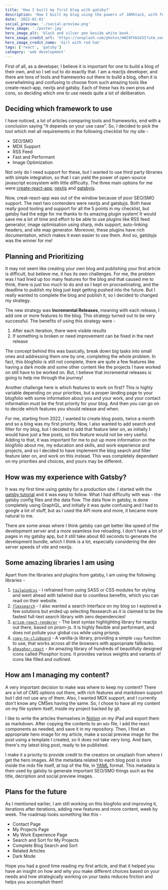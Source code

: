 ```yaml
---
title: 'How I built my first blog with gatsby?'
description: 'How I built my blog using the powers of JAMStack, with features like image optimizations, SEO and RSS feed and why I chose Gatsby over Nextjs?'
date: '2022-01-01'
social_preview: './social-preview.png'
hero_image: './poster.jpg'
hero_image_alt: 'black and silver pen beside white book.'
hero_image_credit_url: 'https://unsplash.com/photos/mWI9FhbS43I?utm_source=unsplash&utm_medium=referral&utm_content=creditShareLink'
hero_image_credit_name: 'Girl with red hat'
tags: ['react', 'gatsby']
category: 'web development'
---
```


First of all, as a developer, I believe it is important for one to build a blog of their own, and so I set out to do exactly that. I am a reactjs developer, and there are tons of tools and frameworks out there to build a blog, often it is overwhelming and confusing to choose from such amazing tools like create-react-app, nextjs and gatsby. Each of these has its own pros and cons, so deciding which one to use needs quite a lot of deliberation.

## Deciding which framework to use

I have noticed, a lot of articles comparing tools and frameworks, end with a conclusion saying "It depends on your use case". So, I decided to pick the tool which met all requirements in the following checklist for my site -

- SEO/SMO
- MDX Support
- RSS Feed
- Fast and Performant
- Image Optimization

Not only do I need support for these, but I wanted to use third party libraries with simple integration, so that I can yield the power of open-source javascript ecosystem with little difficulty. The three main options for me were [create-react-app](https://create-react-app.dev), [nextjs](https://nextjs.org) and [gatsbyjs](https://gatsbyjs.com).

Now, creat-react-app was out of the window because of poor SEO/SMO support. The next two contenders were nextjs and gatsbyjs. Both have really good tooling and support for all the 5 points in my checklist, but gatsby had the edge for me thanks to its amazing plugin system! It would save me a lot of time and effort to be able to use plugins like RSS feed generator, image optimisation using sharp, mdx support, auto-linking headers, and site map generator. Moreover, these plugins have rich documentation, which makes it even easier to use them. And so, gatsbyjs was the winner for me!

## Planning and Prioritizing

It may not seem like creating your own blog and publishing your first article is difficult, but believe me, it has its own challenges. For me, the problem was I had lined up too many features for the blog and that caused me to think, there is just too much to do and so I kept on procrastinating, and the deadline to publish my blog just kept getting pushed into the future. But I really wanted to complete the blog and publish it, so I decided to changed my strategy.

The new strategy was **Incremental Releases**, meaning with each release, I add one or more features to the blog. This strategy turned out to be very successful. The benefits of using this strategy were -

1. After each iteration, there were visible results
2. If something is broken or need improvement can be fixed in the next release

The concept behind this was basically, break down big tasks into small ones and addressing them one by one, completing the whole problem. In fact, this blogfolio is still not complete, there are quite a few features like having a dark mode and some other content like the projects I have worked on still have to be worked on. But, I believe that incremental releases is going to help me through the journey!

Another challenge here is which features to work on first? This is highly variable depending on your priorities, but a proper landing page to your blogfolio with some information about you and your work, and your contact information must be the first priority for your blog. And then you can go on to decide which features you should release and when.

For me, starting from 2022, I wanted to create blog posts, twice a month and so a blog was my first priority. Now, I also wanted to add search and filter for my blog, but I decided to add that feature later on, as initially I would have just a few posts, so this feature would not be very useful. Adding to that, it was important for me to put up more information on the blogfolio about me, my education and skills, and work experience and projects, and so I decided to have implement the blog search and filter feature later on, and work on this instead. This was completely dependant on my priorities and choices, and yours may be different.

## How was my experience with Gatsby?

It was my first time using gatsby for a production site. I started with the [gatsby tutorial](https://www.gatsbyjs.com/docs/tutorial/) and it was easy to follow. What I had difficulty with was - the gatsby config files and the data flow. The data flow in gatsby, is done completely using GraphQL, and initially it was quite confusing and I had to google a lot of stuff, but as I used the API more and more, it became more natural to me.

There are some areas where I think gatsby can get better like speed of the development server and a more seamless live reloading. I don't have a lot of pages in my gatsby app, but it still take about 60 seconds to generate the development bundle, which I think is a lot, especially considering the dev server speeds of vite and nextjs.

## Some amazing libraries I am using

Apart from the libraries and plugins from gatsby, I am using the following libraries -

1. [`tailwindcss`](https://tailwindcss.com/) - I refrained from using SASS or CSS modules for styling and went ahead with tailwind due to countless benefits, which you can read on their website.
2. [`flexsearch`](https://www.npmjs.com/package/flexsearch) - I also wanted a search interface on my blog so I explored a few solutions but ended up selecting flexsearch as it is claimed to be the fastest full-text search library with zero dependencies!
3. [`prism-react-renderer`](https://www.npmjs.com/package/prism-react-renderer) - The best syntax highlighting library for reactjs out there, based on prism-js. It is highly flexible and performant, and does not pollute your global css while using prismjs.
4. [`copy-to-clipboard`](https://www.npmjs.com/package/copy-to-clipboard) - A vanilla-js library, providing a simple `copy` function to use, that works across all the browsers with appropriate fallbacks.
5. [`phosphor-react`](https://www.npmjs.com/package/phosphor-react) - An amazing library of hundreds of beautifully designed icons called Phosphor Icons. It provides various weights and variants of icons like filled and outlined.

## How am I managing my content?

A very important decision to make was where to keep my content? There are a lot of CMS options out there, with rich features and markdown support but I did not use any of them. Also, I wanted MDX support, and I currently don't know any CMSes having the same. So, I chose to have all my content on my file system itself, inside my project backed by git.

I like to write the articles themselves in [Notion](https://www.notion.so/) on my iPad and export them as markdown. After copying the contents to an `mdx` file, I add the react components as needed, and save it in my repository. Then, I find an appropriate hero image for my article, make a social preview image for the post using a template I created, so it does not take very long. And bam, there's my latest blog post, ready to be published.

I make it a priority to provide credit to the creators on unsplash from where I get the hero images. All the metadata related to each blog post is store inside the mdx file itself, at top of the file, in [YAML](https://yaml.org/) format. This metadata is then used by gatsby to generate important SEO/SMO things such as the title, decription and social preview images.

## Plans for the future

As I mentioned earlier, I am still working on this blogfolio and improving it, iterations after iterations, adding new features and more content, week by week. The roadmap looks something like this -

- Contact Page
- My Projects Page
- My Work Experience Page
- Search and Sort for My Projects
- Complete Blog Search and Sort
- Related Articles
- Dark Mode

Hope you had a good time reading my first article, and that it helped you have an insight on how and why you make different choices based on your needs and how strategically working on your tasks reduces friction and helps you accomplish them!
